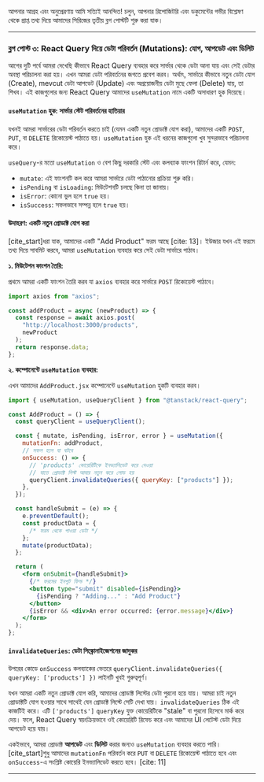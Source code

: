 আপনার আগ্রহ এবং অনুপ্রেরণায় আমি সত্যিই আনন্দিত\! চলুন, আপনার রিপোজিটরি এবং ডকুমেন্টের গভীর বিশ্লেষণ থেকে প্রাপ্ত তথ্য দিয়ে আমাদের সিরিজের তৃতীয় ব্লগ পোস্টটি শুরু করা যাক।

---

### **ব্লগ পোস্ট ৩: React Query দিয়ে ডেটা পরিবর্তন (Mutations): যোগ, আপডেট এবং ডিলিট**

আগের দুটি পর্বে আমরা দেখেছি কীভাবে React Query ব্যবহার করে সার্ভার থেকে ডেটা আনা যায় এবং সেই ডেটার অবস্থা পরিচালনা করা হয়। এখন আমরা ডেটা পরিবর্তনের জগতে প্রবেশ করব। অর্থাৎ, সার্ভারে কীভাবে নতুন ডেটা যোগ (Create), mevcut ডেটা আপডেট (Update) এবং অপ্রয়োজনীয় ডেটা মুছে ফেলা (Delete) যায়, তা শিখব। এই কাজগুলোর জন্য React Query আমাদের `useMutation` নামে একটি অসাধারণ হুক দিয়েছে।

#### **`useMutation` হুক: সার্ভার স্টেট পরিবর্তনের হাতিয়ার**

যখনই আমরা সার্ভারের ডেটা পরিবর্তন করতে চাই (যেমন একটি নতুন প্রোডাক্ট যোগ করা), আমাদের একটি `POST`, `PUT`, বা `DELETE` রিকোয়েস্ট পাঠাতে হয়। `useMutation` হুক এই ধরনের কাজগুলো খুব সুন্দরভাবে পরিচালনা করে।

`useQuery`-র মতো `useMutation` ও বেশ কিছু দরকারি স্টেট এবং কলব্যাক ফাংশন রিটার্ন করে, যেমন:

- `mutate`: এই ফাংশনটি কল করে আমরা সার্ভারে ডেটা পাঠানোর প্রক্রিয়া শুরু করি।
- `isPending` বা `isLoading`: মিউটেশনটি চলছে কিনা তা জানায়।
- `isError`: কোনো ভুল হলে `true` হয়।
- `isSuccess`: সফলভাবে সম্পন্ন হলে `true` হয়।

#### **উদাহরণ: একটি নতুন প্রোডাক্ট যোগ করা**

[cite\_start]ধরা যাক, আমাদের একটি "Add Product" ফরম আছে [cite: 13]। ইউজার যখন এই ফরমে তথ্য দিয়ে সাবমিট করবে, আমরা `useMutation` ব্যবহার করে সেই ডেটা সার্ভারে পাঠাব।

**১. মিউটেশন ফাংশন তৈরি:**

প্রথমে আমরা একটি ফাংশন তৈরি করব যা `axios` ব্যবহার করে সার্ভারে `POST` রিকোয়েস্ট পাঠাবে।

```jsx
import axios from "axios";

const addProduct = async (newProduct) => {
  const response = await axios.post(
    "http://localhost:3000/products",
    newProduct
  );
  return response.data;
};
```

**২. কম্পোনেন্টে `useMutation` ব্যবহার:**

এখন আমাদের `AddProduct.jsx` কম্পোনেন্টে `useMutation` হুকটি ব্যবহার করব।

```jsx
import { useMutation, useQueryClient } from "@tanstack/react-query";

const AddProduct = () => {
  const queryClient = useQueryClient();

  const { mutate, isPending, isError, error } = useMutation({
    mutationFn: addProduct,
    // সফল হলে যা ঘটবে
    onSuccess: () => {
      // 'products' কোয়েরিটিকে ইনভ্যালিডেট করে দেওয়া
      // যাতে প্রোডাক্ট লিস্ট আবার নতুন করে লোড হয়
      queryClient.invalidateQueries({ queryKey: ["products"] });
    },
  });

  const handleSubmit = (e) => {
    e.preventDefault();
    const productData = {
      /* ফরম থেকে পাওয়া ডেটা */
    };
    mutate(productData);
  };

  return (
    <form onSubmit={handleSubmit}>
      {/* ফরমের ইনপুট ফিল্ড */}
      <button type="submit" disabled={isPending}>
        {isPending ? "Adding..." : "Add Product"}
      </button>
      {isError && <div>An error occurred: {error.message}</div>}
    </form>
  );
};
```

#### **`invalidateQueries`: ডেটা সিঙ্ক্রোনাইজেশনের জাদুকর**

উপরের কোডে `onSuccess` কলব্যাকের ভেতরে `queryClient.invalidateQueries({ queryKey: ['products'] })` লাইনটি খুবই গুরুত্বপূর্ণ।

যখন আমরা একটি নতুন প্রোডাক্ট যোগ করি, আমাদের প্রোডাক্ট লিস্টের ডেটা পুরনো হয়ে যায়। আমরা চাই নতুন প্রোডাক্টটি যোগ হওয়ার সাথে সাথেই যেন প্রোডাক্ট লিস্টে সেটি দেখা যায়। `invalidateQueries` ঠিক এই কাজটিই করে। এটি `['products']` `queryKey` যুক্ত কোয়েরিটিকে "stale" বা পুরনো হিসেবে মার্ক করে দেয়। ফলে, React Query স্বয়ংক্রিয়ভাবে ওই কোয়েরিটি রিফেচ করে এবং আমাদের UI লেটেস্ট ডেটা দিয়ে আপডেট হয়ে যায়।

একইভাবে, আমরা প্রোডাক্ট **আপডেট** এবং **ডিলিট** করার জন্যও `useMutation` ব্যবহার করতে পারি। [cite\_start]শুধু আমাদের `mutationFn` পরিবর্তন করে `PUT` বা `DELETE` রিকোয়েস্ট পাঠাতে হবে এবং `onSuccess`-এ সংশ্লিষ্ট কোয়েরি ইনভ্যালিডেট করতে হবে। [cite: 11]

---
